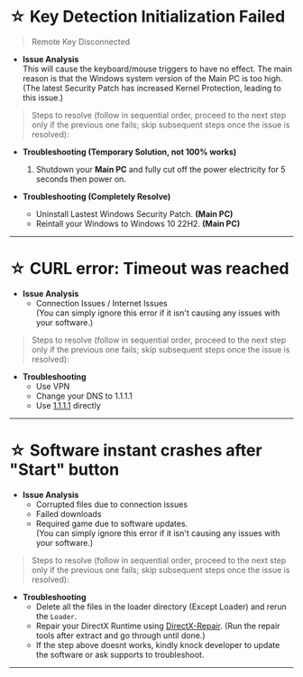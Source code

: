 # ☆ Key Detection Initialization Failed
> Remote Key Disconnected
- **Issue Analysis**  
    This will cause the keyboard/mouse triggers to have no effect. The main reason is that the Windows system version of the Main PC is too high. (The latest Security Patch has increased Kernel Protection, leading to this issue.)

> Steps to resolve (follow in sequential order, proceed to the next step only if the previous one fails; skip subsequent steps once the issue is resolved):
- **Troubleshooting (Temporary Solution, not 100% works)**  
    1. Shutdown your **Main PC** and fully cut off the power electricity for 5 seconds then power on.

- **Troubleshooting (Completely Resolve)**  
    - Uninstall Lastest Windows Security Patch. **(Main PC)**
    - Reintall your Windows to Windows 10 22H2. **(Main PC)**
---

# ☆ CURL error: Timeout was reached
- **Issue Analysis**  
    - Connection Issues / Internet Issues  
    (You can simply ignore this error if it isn't causing any issues with your software.)

> Steps to resolve (follow in sequential order, proceed to the next step only if the previous one fails; skip subsequent steps once the issue is resolved):
- **Troubleshooting**  
    - Use VPN
    - Change your DNS to 1.1.1.1
    - Use [1.1.1.1](https://1.1.1.1) directly
---

# ☆ Software instant crashes after "Start" button
- **Issue Analysis**  
    - Corrupted files due to connection issues  
    - Failed downloads  
    - Required game due to software updates.  
    (You can simply ignore this error if it isn't causing any issues with your software.)

> Steps to resolve (follow in sequential order, proceed to the next step only if the previous one fails; skip subsequent steps once the issue is resolved):
- **Troubleshooting**  
    - Delete all the files in the loader directory (Except Loader) and rerun the `Loader`.
    - Repair your DirectX Runtime using [DirectX-Repair](https://alist.scarlet.technology/Tools). (Run the repair tools after extract and go through until done.)
    - If the step above doesnt works, kindly knock developer to update the software or ask supports to troubleshoot.
---